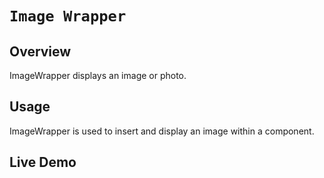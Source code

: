 
<Meta of={ImageWrapperStories} />

# `Image Wrapper`

## Overview

ImageWrapper displays an image or photo.

## Usage

ImageWrapper is used to insert and display an image within a component.

## Live Demo

<Canvas of={ImageWrapperStories.Fill} />

